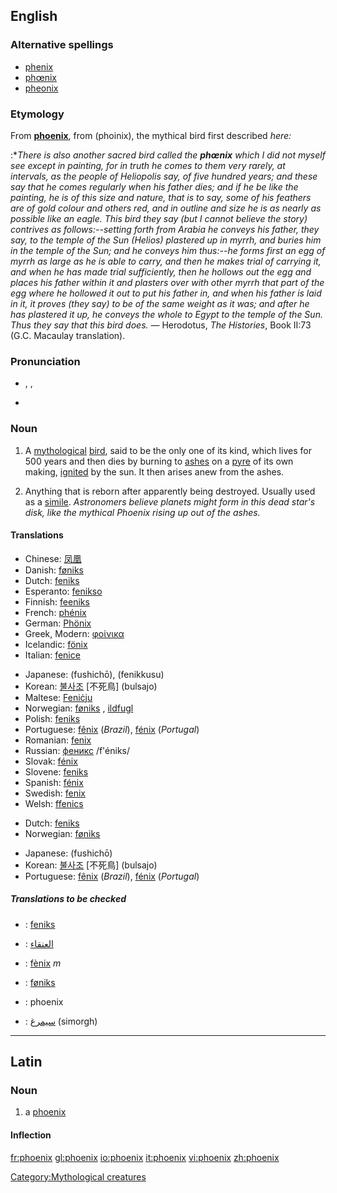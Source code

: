 {{see|Phoenix}}
==English==
{{wikipedia}}

===Alternative spellings===
*[[phenix]]
*[[phœnix]]
*[[pheonix]]

===Etymology===
From {{L.}} '''[[phoenix#Latin|phoenix]]''', from {{AGr.}} '''{{polytonic|[[φοῖνιξ]]}}''' (phoinix), the mythical bird first described ''here:''
:*''There is also another sacred bird called the '''phœnix''' which I did not myself see except in painting, for in truth he comes to them very rarely, at intervals, as the people of Heliopolis say, of five hundred years; and these say that he comes regularly when his father dies; and if he be like the painting, he is of this size and nature, that is to say, some of his feathers are of gold colour and others red, and in outline and size he is as nearly as possible like an eagle. This bird they say (but I cannot believe the story) contrives as follows:--setting forth from Arabia he conveys his father, they say, to the temple of the Sun (Helios) plastered up in myrrh, and buries him in the temple of the Sun; and he conveys him thus:--he forms first an egg of myrrh as large as he is able to carry, and then he makes trial of carrying it, and when he has made trial sufficiently, then he hollows out the egg and places his father within it and plasters over with other myrrh that part of the egg where he hollowed it out to put his father in, and when his father is laid in it, it proves (they say) to be of the same weight as it was; and after he has plastered it up, he conveys the whole to Egypt to the temple of the Sun. Thus they say that this bird does.'' — Herodotus, ''The Histories'', Book II:73 (G.C. Macaulay translation).

===Pronunciation===
*{{enPR|fē'nĭks}}, {{IPA|/ˈfiːnɪks/}}, {{SAMPA|/"fi:nIks/}}
*{{rhymes|iːnɪks}}

===Noun===
{{en-noun|es}}

# {{mythology}} A [[mythological]] [[bird]], said to be the only one of its kind, which lives for 500 years and then dies by burning to [[ash]]es on a [[pyre]] of its own making, [[ignite]]d by the sun.  It then arises anew from the ashes.
# {{figuratively}} Anything that is reborn after apparently being destroyed. Usually used as a [[simile]]. ''Astronomers believe planets might form in this dead star's disk, like the mythical Phoenix rising up out of the ashes.''

====Translations====
{{trans-top|mythological bird}}
*Chinese: [[凤凰]]
*Danish: [[føniks]] {{c}}
*Dutch: [[feniks]] {{m}}
*Esperanto: [[fenikso]]
*Finnish: [[feeniks]]
*French: [[phénix]] {{m}}
*German: [[Phönix]]
*Greek, Modern: [[φοίνικα]]
*Icelandic: [[fönix]]
*Italian: [[fenice]] {{f}}
{{trans-mid}}
*Japanese: {{JAchar|[[不死鳥]]}} (fushichō), {{JAchar|[[フェニックス]]}} (fenikkusu)
*Korean: [[불사조]] [不死鳥] (bulsajo)
*Maltese: [[Feniċju]]
*Norwegian: [[føniks]] {{m}}, [[ildfugl]] {{m}}
*Polish: [[feniks]] {{m}}
*Portuguese: [[fênix]] {{f}} (''Brazil''), [[fénix]] {{f}} (''Portugal'')
*Romanian: [[fenix]] {{m}}
*Russian: [[феникс]] /f'éniks/ {{m}}
*Slovak: [[fénix#Slovak|fénix]] {{m}}
*Slovene: [[feniks]] {{m}}
*Spanish: [[fénix]] {{m}}
*Swedish: [[fenix]] {{c}}
*Welsh: [[ffenics]] {{m}}
{{trans-bottom}}

{{trans-top|anything reborn after apparently being destroyed}}
*Dutch: [[feniks]] {{m}}
*Norwegian: [[føniks]] {{m}}
{{trans-mid}}
*Japanese: {{JAchar|[[不死鳥]]}} (fushichō)
*Korean: [[불사조]] [不死鳥] (bulsajo)
*Portuguese: [[fênix]] {{f}} (''Brazil''), [[fénix]] {{f}} (''Portugal'')
{{trans-bottom}}

=====Translations to be checked=====
{{checktrans}}
{{trans-top|Translations to be checked}}
*{{ttbc|Afrikaans}}: [[feniks]]
*{{ttbc|Arabic}}: [[العنقاء]]
*{{ttbc|Catalan}}: [[fènix]] ''m''
*{{ttbc|Faroese}}: [[føniks]]
{{trans-mid}}
*{{ttbc|Indonesian}}: phoenix
*{{ttbc|Persian}}: [[سیمرغ]] (simorgh)
{{trans-bottom}}

[[Category:Mythological creatures]]

----

==Latin==

===Noun===
{{la-noun|phoenīx|phoenicis|phoenīcis|f|third}}

# a [[phoenix]]

====Inflection====
{{ladecl3par}}
{{la-decl-3rd-PAR|F|phoenīx|phoenīc}}

[[fr:phoenix]]
[[gl:phoenix]]
[[io:phoenix]]
[[it:phoenix]]
[[vi:phoenix]]
[[zh:phoenix]]
